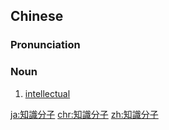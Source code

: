 {{also|知识分子}}
==Chinese==
{{zh-forms|s=知识分子|type=22}}

===Pronunciation===
{{zh-pron
|m=zhīshifènzǐ
|cat=n
}}

===Noun===
{{zh-noun}}
# [[intellectual]]

[[ja:知識分子]]
[[chr:知識分子]]
[[zh:知識分子]]